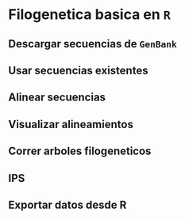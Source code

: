 # Filogenetica basica en `R`

## Descargar secuencias de `GenBank`

## Usar secuencias existentes

## Alinear secuencias

## Visualizar alineamientos

## Correr arboles filogeneticos

## IPS

## Exportar datos desde R
